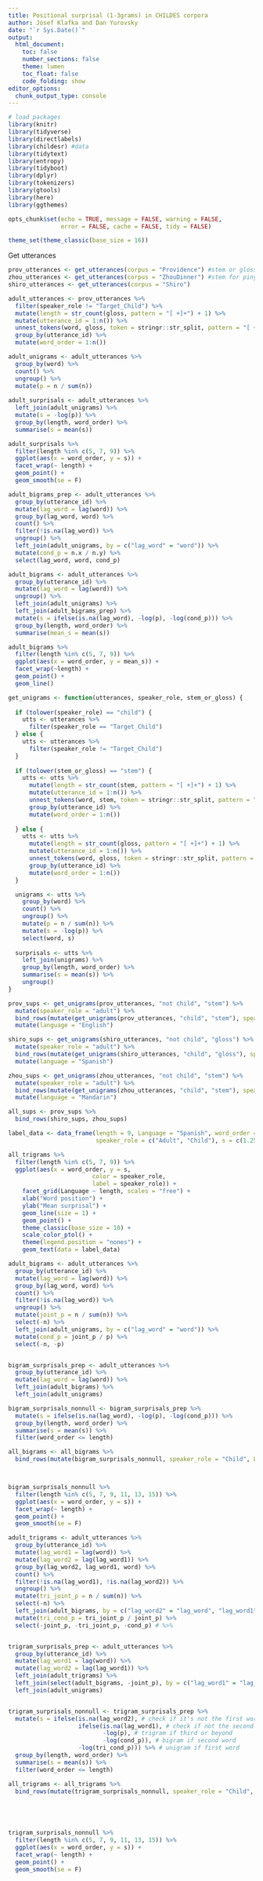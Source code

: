 ```yaml
---
title: Positional surprisal (1-3grams) in CHILDES corpora
author: Josef Klafka and Dan Yurovsky 
date: "`r Sys.Date()`"
output: 
  html_document:
    toc: false
    number_sections: false
    theme: lumen
    toc_float: false
    code_folding: show 
editor_options: 
  chunk_output_type: console
---
```


```r
# load packages
library(knitr)
library(tidyverse)
library(directlabels)
library(childesr) #data
library(tidytext)
library(entropy)
library(tidyboot)
library(dplyr)
library(tokenizers)
library(gtools)
library(here)
library(ggthemes)

opts_chunk$set(echo = TRUE, message = FALSE, warning = FALSE, 
               error = FALSE, cache = FALSE, tidy = FALSE)

theme_set(theme_classic(base_size = 16))
```

Get utterances
```r
prov_utterances <- get_utterances(corpus = "Providence") #stem or gloss
zhou_utterances <- get_utterances(corpus = "ZhouDinner") #stem for pinyin
shiro_utterances <- get_utterances(corpus = "Shiro")
```

```r
adult_utterances <- prov_utterances %>%
  filter(speaker_role != "Target_Child") %>% 
  mutate(length = str_count(gloss, pattern = "[ +]+") + 1) %>%
  mutate(utterance_id = 1:n()) %>%
  unnest_tokens(word, gloss, token = stringr::str_split, pattern = "[ +]+") %>%
  group_by(utterance_id) %>%
  mutate(word_order = 1:n())

adult_unigrams <- adult_utterances %>%
  group_by(word) %>%
  count() %>%
  ungroup() %>%
  mutate(p = n / sum(n))
  
adult_surprisals <- adult_utterances %>%
  left_join(adult_unigrams) %>%
  mutate(s = -log(p)) %>%
  group_by(length, word_order) %>%
  summarise(s = mean(s))

adult_surprisals %>%
  filter(length %in% c(5, 7, 9)) %>%
  ggplot(aes(x = word_order, y = s)) + 
  facet_wrap(~ length) + 
  geom_point() + 
  geom_smooth(se = F)
```


```r
adult_bigrams_prep <- adult_utterances %>% 
  group_by(utterance_id) %>%
  mutate(lag_word = lag(word)) %>%
  group_by(lag_word, word) %>%
  count() %>%
  filter(!is.na(lag_word)) %>%
  ungroup() %>%
  left_join(adult_unigrams, by = c("lag_word" = "word")) %>%
  mutate(cond_p = n.x / n.y) %>%
  select(lag_word, word, cond_p)

adult_bigrams <- adult_utterances %>%
  group_by(utterance_id) %>%
  mutate(lag_word = lag(word)) %>%
  ungroup() %>%
  left_join(adult_unigrams) %>%
  left_join(adult_bigrams_prep) %>%
  mutate(s = ifelse(is.na(lag_word), -log(p), -log(cond_p))) %>%
  group_by(length, word_order) %>%
  summarise(mean_s = mean(s)) 

adult_bigrams %>% 
  filter(length %in% c(5, 7, 9)) %>% 
  ggplot(aes(x = word_order, y = mean_s)) + 
  facet_wrap(~length) + 
  geom_point() + 
  geom_line()

```

```r
get_unigrams <- function(utterances, speaker_role, stem_or_gloss) {
  
  if (tolower(speaker_role) == "child") {
    utts <- utterances %>%
      filter(speaker_role == "Target_Child") 
  } else {
    utts <- utterances %>%
      filter(speaker_role != "Target_Child")   
  }
  
  if (tolower(stem_or_gloss) == "stem") {
    utts <- utts %>%
      mutate(length = str_count(stem, pattern = "[ +]+") + 1) %>%
      mutate(utterance_id = 1:n()) %>%
      unnest_tokens(word, stem, token = stringr::str_split, pattern = "[ +]+") %>%
      group_by(utterance_id) %>%
      mutate(word_order = 1:n())
    
  } else {
    utts <- utts %>%
      mutate(length = str_count(gloss, pattern = "[ +]+") + 1) %>%
      mutate(utterance_id = 1:n()) %>%
      unnest_tokens(word, gloss, token = stringr::str_split, pattern = "[ +]+") %>%
      group_by(utterance_id) %>%
      mutate(word_order = 1:n())
  }

  unigrams <- utts %>%
    group_by(word) %>%
    count() %>%
    ungroup() %>%
    mutate(p = n / sum(n)) %>%
    mutate(s = -log(p)) %>%
    select(word, s)
  
  surprisals <- utts %>%
    left_join(unigrams) %>%
    group_by(length, word_order) %>%
    summarise(s = mean(s)) %>%
    ungroup()
}

prov_sups <- get_unigrams(prov_utterances, "not child", "stem") %>% 
  mutate(speaker_role = "adult") %>%
  bind_rows(mutate(get_unigrams(prov_utterances, "child", "stem"), speaker_role = "child")) %>%
  mutate(language = "English")

shiro_sups <- get_unigrams(shiro_utterances, "not child", "gloss") %>% 
  mutate(speaker_role = "adult") %>%
  bind_rows(mutate(get_unigrams(shiro_utterances, "child", "gloss"), speaker_role = "child")) %>%
  mutate(language = "Spanish")

zhou_sups <- get_unigrams(zhou_utterances, "not child", "stem") %>% 
  mutate(speaker_role = "adult") %>%
  bind_rows(mutate(get_unigrams(zhou_utterances, "child", "stem"), speaker_role = "child")) %>%
  mutate(language = "Mandarin")

all_sups <- prov_sups %>%
  bind_rows(shiro_sups, zhou_sups)

label_data <- data_frame(length = 9, Language = "Spanish", word_order = 3,
                         speaker_role = c("Adult", "Child"), s = c(1.25,3.5))

all_trigrams %>% 
  filter(length %in% c(5, 7, 9)) %>%
  ggplot(aes(x = word_order, y = s,
                        color = speaker_role,
                        label = speaker_role)) +
    facet_grid(Language ~ length, scales = "free") + 
    xlab("Word position") +
    ylab("Mean surprisal") +
    geom_line(size = 1) +
    geom_point() + 
    theme_classic(base_size = 10) + 
    scale_color_ptol() +
    theme(legend.position = "nones") + 
    geom_text(data = label_data)

```


```r
adult_bigrams <- adult_utterances %>%
  group_by(utterance_id) %>%
  mutate(lag_word = lag(word)) %>%
  group_by(lag_word, word) %>%
  count() %>%
  filter(!is.na(lag_word)) %>%
  ungroup() %>%
  mutate(joint_p = n / sum(n)) %>%
  select(-n) %>%
  left_join(adult_unigrams, by = c("lag_word" = "word")) %>%
  mutate(cond_p = joint_p / p) %>%
  select(-n, -p)


bigram_surprisals_prep <- adult_utterances %>%
  group_by(utterance_id) %>%
  mutate(lag_word = lag(word)) %>%
  left_join(adult_bigrams) %>%
  left_join(adult_unigrams)

bigram_surprisals_nonnull <- bigram_surprisals_prep %>%
  mutate(s = ifelse(is.na(lag_word), -log(p), -log(cond_p))) %>%
  group_by(length, word_order) %>%
  summarise(s = mean(s)) %>% 
  filter(word_order <= length)

all_bigrams <- all_bigrams %>% 
  bind_rows(mutate(bigram_surprisals_nonnull, speaker_role = "Child", Language = "Spanish"))



bigram_surprisals_nonnull %>%
  filter(length %in% c(5, 7, 9, 11, 13, 15)) %>%
  ggplot(aes(x = word_order, y = s)) + 
  facet_wrap(~ length) + 
  geom_point() + 
  geom_smooth(se = F)
```

```r
adult_trigrams <- adult_utterances %>%
  group_by(utterance_id) %>%
  mutate(lag_word1 = lag(word)) %>%
  mutate(lag_word2 = lag(lag_word1)) %>%
  group_by(lag_word2, lag_word1, word) %>%
  count() %>%
  filter(!is.na(lag_word1), !is.na(lag_word2)) %>%
  ungroup() %>%
  mutate(tri_joint_p = n / sum(n)) %>%
  select(-n) %>%
  left_join(adult_bigrams, by = c("lag_word2" = "lag_word", "lag_word1" = "word")) %>%
  mutate(tri_cond_p = tri_joint_p / joint_p) %>%
  select(-joint_p, -tri_joint_p, -cond_p) # %>% 


trigram_surprisals_prep <- adult_utterances %>%
  group_by(utterance_id) %>%
  mutate(lag_word1 = lag(word)) %>%
  mutate(lag_word2 = lag(lag_word1)) %>%
  left_join(adult_trigrams) %>% 
  left_join(select(adult_bigrams, -joint_p), by = c("lag_word1" = "lag_word", "word" = "word")) %>% 
  left_join(adult_unigrams)


trigram_surprisals_nonnull <- trigram_surprisals_prep %>%
  mutate(s = ifelse(is.na(lag_word2), # check if it's not the first word
                    ifelse(is.na(lag_word1), # check if not the second word
                           -log(p), # trigram if third or beyond
                           -log(cond_p)), # bigram if second word
                    -log(tri_cond_p))) %>% # unigram if first word
  group_by(length, word_order) %>%
  summarise(s = mean(s)) %>% 
  filter(word_order <= length)

all_trigrams <- all_trigrams %>% 
  bind_rows(mutate(trigram_surprisals_nonnull, speaker_role = "Child", Language = "Spanish"))





trigram_surprisals_nonnull %>%
  filter(length %in% c(5, 7, 9, 11, 13, 15)) %>%
  ggplot(aes(x = word_order, y = s)) + 
  facet_wrap(~ length) + 
  geom_point() + 
  geom_smooth(se = F)

```
